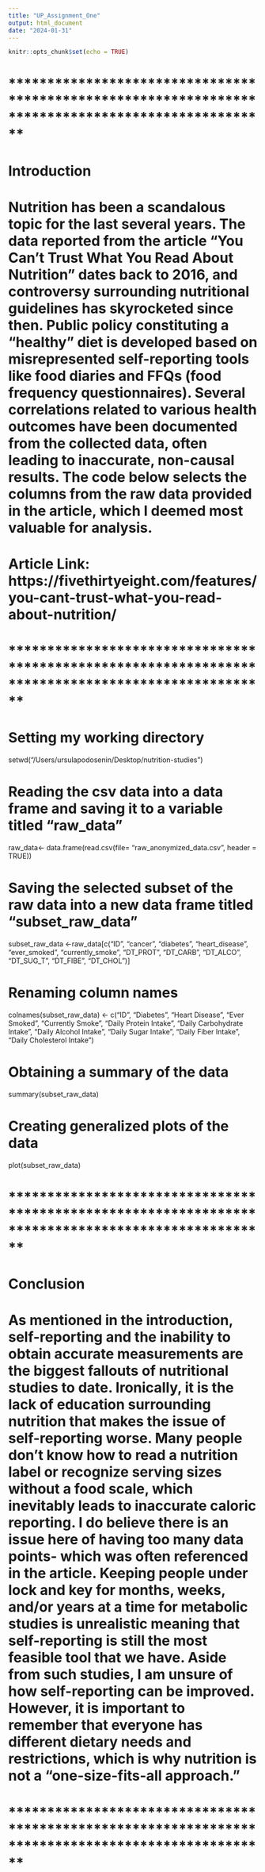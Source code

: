 ```yaml
---
title: "UP_Assignment_One"
output: html_document
date: "2024-01-31"
---
```


```r
knitr::opts_chunk$set(echo = TRUE)
```

# **************************************************************************************************
# Introduction

# Nutrition has been a scandalous topic for the last several years. The data reported from the article “You Can’t Trust What You Read About Nutrition” dates back to 2016, and controversy surrounding nutritional guidelines has skyrocketed since then. Public policy constituting a “healthy” diet is developed based on misrepresented self-reporting tools like food diaries and FFQs (food frequency questionnaires). Several correlations related to various health outcomes have been documented from the collected data, often leading to inaccurate, non-causal results. The code below selects the columns from the raw data provided in the article, which I deemed most valuable for analysis. 

# Article Link: https://fivethirtyeight.com/features/you-cant-trust-what-you-read-about-nutrition/ 
# **************************************************************************************************

# Setting my working directory  
setwd("/Users/ursulapodosenin/Desktop/nutrition-studies")

# Reading the csv data into a data frame and saving it to a variable titled "raw_data"
raw_data<- data.frame(read.csv(file= "raw_anonymized_data.csv", header = TRUE))

# Saving the selected subset of the raw data into a new data frame titled "subset_raw_data"
subset_raw_data <-raw_data[c("ID", "cancer", "diabetes", "heart_disease", "ever_smoked", "currently_smoke", "DT_PROT", "DT_CARB", "DT_ALCO", "DT_SUG_T", "DT_FIBE", "DT_CHOL")]

# Renaming column names
colnames(subset_raw_data) <- c("ID", "Diabetes", "Heart Disease", "Ever Smoked", "Currently Smoke", "Daily Protein Intake", "Daily Carbohydrate Intake", "Daily Alcohol Intake", "Daily Sugar Intake", "Daily Fiber Intake", "Daily Cholesterol Intake")

# Obtaining a summary of the data
summary(subset_raw_data)

# Creating generalized plots of the data
plot(subset_raw_data)

# **************************************************************************************************
# Conclusion 

# As mentioned in the introduction, self-reporting and the inability to obtain accurate measurements are the biggest fallouts of nutritional studies to date. Ironically, it is the lack of education surrounding nutrition that makes the issue of self-reporting worse. Many people don’t know how to read a nutrition label or recognize serving sizes without a food scale, which inevitably leads to inaccurate caloric reporting. I do believe there is an issue here of having too many data points- which was often referenced in the article. Keeping people under lock and key for months, weeks, and/or years at a time for metabolic studies is unrealistic meaning that self-reporting is still the most feasible tool that we have. Aside from such studies, I am unsure of how self-reporting can be improved. However, it is important to remember that everyone has different dietary needs and restrictions, which is why nutrition is not a “one-size-fits-all approach.”

# **************************************************************************************************


